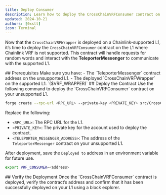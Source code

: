 ```yaml
---
title: Deploy Consumer
description: Learn how to deploy the CrossChainVRFConsumer contract on any L1 that does not support Chainlink VRF.
updated: 2024-10-21
authors: [0xstt]
icon: Terminal
---
```



Now that the `CrossChainVRFWrapper` is deployed on a Chainlink-supported L1, it’s time to deploy the `CrossChainVRFConsumer` contract on the L1 where Chainlink VRF is not supported. This contract will handle requests for random words and interact with the **TeleporterMessenger** to communicate with the supported L1.

<Steps>
<Step>
## Prerequisites
Make sure you have:
- The `TeleporterMessenger` contract address on the unsupported L1.
- The deployed `CrossChainVRFWrapper` on the supported L1. `($VRF_WRAPPER)`
</Step>
<Step>
## Deploy the Contract
Use the following command to deploy the `CrossChainVRFConsumer` contract on your unsupported L1.

```bash
forge create --rpc-url <RPC_URL> --private-key <PRIVATE_KEY> src/CrossChainVRFConsumer.sol:CrossChainVRFConsumer --constructor-args <TELEPORTER_MESSENGER_ADDRESS> $VRF_WRAPPER
```

Replace the following:

- `<RPC_URL>`: The RPC URL for the L1.
- `<PRIVATE_KEY>`: The private key for the account used to deploy the contract.
- `<TELEPORTER_MESSENGER_ADDRESS>`: The address of the `TeleporterMessenger` contract on your unsupported L1.

After deployment, save the `Deployed to` address in an environment variable for future use.

```bash
export VRF_CONSUMER=<address>
```
</Step>
<Step>
## Verify the Deployment
Once the `CrossChainVRFConsumer` contract is deployed, verify the contract’s address and confirm that it has been successfully deployed on your L1 using a block explorer.
</Step>
</Steps>
